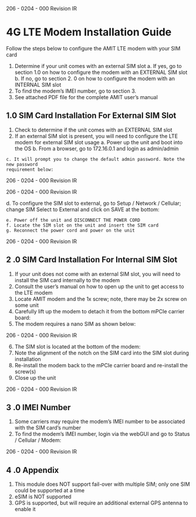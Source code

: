 206 - 0204 - 000 Revision IR
# 4G LTE Modem Installation Guide

Follow the steps below to configure the AMIT LTE modem with your SIM card

1. Determine if your unit comes with an external SIM slot
    a. If yes, go to section 1.0 on how to configure the modem with an EXTERNAL SIM slot
    b. If no, go to section 2. 0 on how to configure the modem with an INTERNAL SIM slot
2. To find the modem’s IMEI number, go to section 3.
3. See attached PDF file for the complete AMIT user’s manual

## 1.0 SIM Card Installation For External SIM Slot

1. Check to determine if the unit comes with an EXTERNAL SIM slot
2. If an external SIM slot is present, you will need to configure the LTE modem for external SIM
    slot usage
       a. Power up the unit and boot into the OS
       b. From a browser, go to 172.16.0.1 and login as admin/admin

```
c. It will prompt you to change the default admin password. Note the new password
requirement below:
```

206 - 0204 - 000 Revision IR


206 - 0204 - 000 Revision IR

d. To configure the SIM slot to external, go to Setup / Network / Cellular; change SIM Select to
External and click on SAVE at the bottom:

```
e. Power off the unit and DISCONNECT THE POWER CORD
f. Locate the SIM slot on the unit and insert the SIM card
g. Reconnect the power cord and power on the unit
```

206 - 0204 - 000 Revision IR

## 2 .0 SIM Card Installation For Internal SIM Slot

1. If your unit does not come with an external SIM slot, you will need to install the SIM card
    internally to the modem
2. Consult the user’s manual on how to open up the unit to get access to the LTE modem
3. Locate AMIT modem and the 1x screw; note, there may be 2x screw on some unit
4. Carefully lift up the modem to detach it from the bottom mPCIe carrier board:
5. The modem requires a nano SIM as shown below:


206 - 0204 - 000 Revision IR

6. The SIM slot is located at the bottom of the modem:
7. Note the alignment of the notch on the SIM card into the SIM slot during installation
8. Re-install the modem back to the mPCIe carrier board and re-install the screw(s)
9. Close up the unit


206 - 0204 - 000 Revision IR

## 3 .0 IMEI Number

1. Some carriers may require the modem’s IMEI number to be associated with the SIM card’s
    number
2. To find the modem’s IMEI number, login via the webGUI and go to Status / Cellular / Modem:


206 - 0204 - 000 Revision IR

## 4 .0 Appendix

1. This module does NOT support fail-over with multiple SIM; only one SIM could be supported at
    a time
2. eSIM is NOT supported
3. GPS is supported, but will require an additional external GPS antenna to enable it


